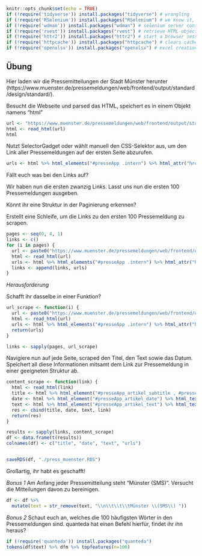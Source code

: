 ```r
knitr::opts_chunk$set(echo = TRUE)
if (!require('tidyverse')) install.packages("tidyverse") # wrangling
if (!require('RSelenium')) install.packages("RSelenium") # we know it, we love it
if (!require('wdman')) install.packages("wdman") # selenium server config
if (!require('rvest')) install.packages("rvest") # retrieve HTML objects 
if (!require('httr2')) install.packages("httr2") # start a browser session
if (!require('httpcache')) install.packages("httpcache") # clears cache
if (!require('openxlsx')) install.packages("openxlsx") # excel creation and manipulation 
```

## Übung
Hier laden wir die Pressemitteilungen der Stadt Münster herunter (https://www.muenster.de/pressemeldungen/web/frontend/output/standard/design/standard/). 

Besucht die Webseite und parsed das HTML, speichert es in einem Objekt namens "html"

```r
url <- "https://www.muenster.de/pressemeldungen/web/frontend/output/standard/design/standard/"
html <- read_html(url)
html
```

Nutzt SelectorGadget oder wählt manuell den CSS-Selektor aus, um den Link aller Pressemeldungen auf der ersten Seite abzurufen.
```r
urls <- html %>% html_elements("#presseApp .intern") %>% html_attr("href")
```

Fällt euch was bei den Links auf? 

Wir haben nun die ersten zwanzig Links. Lasst uns nun die ersten 100 Pressemeldungen ausgeben.

Könnt ihr eine Struktur in der Paginierung erkennen?


Erstellt eine Schleife, um die Links zu den ersten 100 Pressemeldung zu scrapen.
```r
pages <- seq(0, 4, 1)
links <- c()
for (i in pages) {
  url <- paste0("https://www.muenster.de/pressemeldungen/web/frontend/output/standard/design/standard/page/", pages[i])
  html <- read_html(url)
  urls <- html %>% html_elements("#presseApp .intern") %>% html_attr("href") 
  links <- append(links, urls)
}
```


*Herausforderung*

Schafft ihr dasselbe in einer Funktion?
```r
url_scrape <- function(i) {
  url <- paste0("https://www.muenster.de/pressemeldungen/web/frontend/output/standard/design/standard/page/", i)
  html <- read_html(url)
  urls <- html %>% html_elements("#presseApp .intern") %>% html_attr("href")
  return(urls)
}

links <- sapply(pages, url_scrape)
```

Navigiere nun auf jede Seite, scraped den Titel, den Text sowie das Datum. Speichert all diese Informationen mitsamt dem Link zur Pressemeldung in einer geeigneten Struktur ab.

```r
content_scrape <- function(link) {
  html <- read_html(link)
  title <- html %>% html_element("#presseApp_artikel_subtitle , #presseApp_artikel_title") %>% html_text()
  date <- html %>% html_element("#presseApp_artikel_date") %>% html_text() 
  text <- html %>% html_element("#presseApp_artikel_text") %>% html_text()
  res <- cbind(title, date, text, link)
  return(res)
}

results <- sapply(links, content_scrape)
df <- data.frame(t(results))
colnames(df) <- c("title", "date", "text", "urls")


saveRDS(df, "./press_muenster.RDS")
```

Großartig, ihr habt es geschafft!

*Bonus 1*
Am Anfang jeder Pressemitteilung steht "Münster (SMS)". Versucht die Mitteilungen davon zu bereinigen.

```r
df <- df %>%
  mutate(text = str_remove(text, "\\n\\t\\t\\tMünster \\(SMS\\) "))
```

*Bonus 2* 
Schaut euch an, welches die 100 häufigsten Wörter in den Pressemeldungen sind. quanteda hat einen Befehl hierfür, findet ihr ihn heraus?

```r
if (!require('quanteda')) install.packages("quanteda") 
tokens(df$text) %>% dfm %>% topfeatures(n=100)
```